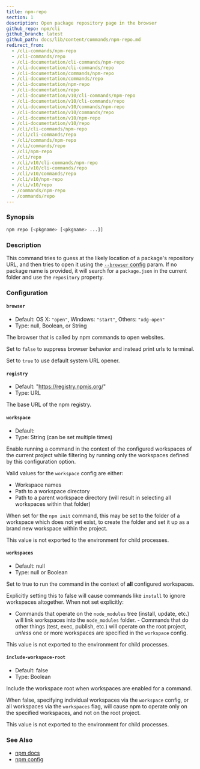 ```yaml
---
title: npm-repo
section: 1
description: Open package repository page in the browser
github_repo: npm/cli
github_branch: latest
github_path: docs/lib/content/commands/npm-repo.md
redirect_from:
  - /cli-commands/npm-repo
  - /cli-commands/repo
  - /cli-documentation/cli-commands/npm-repo
  - /cli-documentation/cli-commands/repo
  - /cli-documentation/commands/npm-repo
  - /cli-documentation/commands/repo
  - /cli-documentation/npm-repo
  - /cli-documentation/repo
  - /cli-documentation/v10/cli-commands/npm-repo
  - /cli-documentation/v10/cli-commands/repo
  - /cli-documentation/v10/commands/npm-repo
  - /cli-documentation/v10/commands/repo
  - /cli-documentation/v10/npm-repo
  - /cli-documentation/v10/repo
  - /cli/cli-commands/npm-repo
  - /cli/cli-commands/repo
  - /cli/commands/npm-repo
  - /cli/commands/repo
  - /cli/npm-repo
  - /cli/repo
  - /cli/v10/cli-commands/npm-repo
  - /cli/v10/cli-commands/repo
  - /cli/v10/commands/repo
  - /cli/v10/npm-repo
  - /cli/v10/repo
  - /commands/npm-repo
  - /commands/repo
---
```


### Synopsis

```bash
npm repo [<pkgname> [<pkgname> ...]]
```

### Description

This command tries to guess at the likely location of a package's repository URL, and then tries to open it using the [`--browser` config](/cli/v10/using-npm/config#browser) param. If no package name is provided, it will search for a `package.json` in the current folder and use the `repository` property.

### Configuration

#### `browser`

- Default: OS X: `"open"`, Windows: `"start"`, Others: `"xdg-open"`
- Type: null, Boolean, or String

The browser that is called by npm commands to open websites.

Set to `false` to suppress browser behavior and instead print urls to terminal.

Set to `true` to use default system URL opener.

#### `registry`

- Default: "https://registry.npmjs.org/"
- Type: URL

The base URL of the npm registry.

#### `workspace`

- Default:
- Type: String (can be set multiple times)

Enable running a command in the context of the configured workspaces of the current project while filtering by running only the workspaces defined by this configuration option.

Valid values for the `workspace` config are either:

- Workspace names
- Path to a workspace directory
- Path to a parent workspace directory (will result in selecting all workspaces within that folder)

When set for the `npm init` command, this may be set to the folder of a workspace which does not yet exist, to create the folder and set it up as a brand new workspace within the project.

This value is not exported to the environment for child processes.

#### `workspaces`

- Default: null
- Type: null or Boolean

Set to true to run the command in the context of **all** configured workspaces.

Explicitly setting this to false will cause commands like `install` to ignore workspaces altogether. When not set explicitly:

- Commands that operate on the `node_modules` tree (install, update, etc.) will link workspaces into the `node_modules` folder. - Commands that do other things (test, exec, publish, etc.) will operate on the root project, _unless_ one or more workspaces are specified in the `workspace` config.

This value is not exported to the environment for child processes.

#### `include-workspace-root`

- Default: false
- Type: Boolean

Include the workspace root when workspaces are enabled for a command.

When false, specifying individual workspaces via the `workspace` config, or all workspaces via the `workspaces` flag, will cause npm to operate only on the specified workspaces, and not on the root project.

This value is not exported to the environment for child processes.

### See Also

- [npm docs](/cli/v10/commands/npm-docs)
- [npm config](/cli/v10/commands/npm-config)
